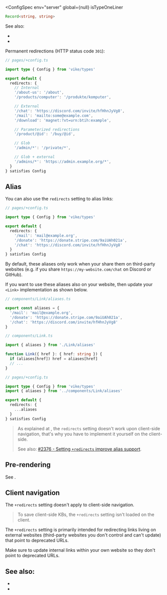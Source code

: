 
<ConfigSpec
  env="server"
  global={null}
  isTypeOneLiner
>
```ts ts-only
Record<string, string>
```
</ConfigSpec>

See also:

- <Link href="/redirect" noBreadcrumb={true} />
- <Link href="/render" noBreadcrumb={true} />

Permanent redirections (HTTP status code `301`):

```ts
// pages/+config.ts

import type { Config } from 'vike/types'

export default {
  redirects: {
    // Internal
    '/about-us': '/about',
    '/products/computer': '/produkte/komputer',

    // External
    '/chat': 'https://discord.com/invite/hfHhnJyVg8',
    '/mail': 'mailto:some@example.com',
    '/download': 'magnet:?xt=urn:btih:example',

    // Parameterized redirections
    '/product/@id': '/buy/@id',

    // Glob
    '/admin/*': '/private/*',

    // Glob + external
    '/admins/*': 'https://admin.example.org/*',
  }
} satisfies Config
```


## Alias

You can also use the `redirects` setting to alias links:

```ts
// pages/+config.ts

import type { Config } from 'vike/types'

export default {
  redirects: {
    '/mail': 'mail@example.org',
    '/donate': 'https://donate.stripe.com/9aiUAh021a',
    '/chat': 'https://discord.com/invite/hfHhnJyVg8'
  }
} satisfies Config
```

By default, these aliases only work when your share them on third-party websites (e.g. if you share `https://my-website.com/chat` on Discord or GitHub).

If you want to use these aliases also on your website, then update your `<Link>` implementation as shown below.

```ts
// components/Link/aliases.ts

export const aliases = {
  '/mail': 'mail@example.org',
  '/donate': 'https://donate.stripe.com/9aiUAh021a',
  '/chat': 'https://discord.com/invite/hfHhnJyVg8'
}
```

```ts
// components/Link.ts

import { aliases } from './Link/aliases'

function Link({ href }: { href: string }) {
  if (aliases[href]) href = aliases[href]
  // ...
}
```

```ts
// pages/+config.ts

import type { Config } from 'vike/types'
import { aliases } from '../components/Link/aliases'

export default {
  redirects: {
    ...aliases
  }
} satisfies Config
```

> As explained at <Link href="#client-navigation" />, the `redirects` setting doesn't work upon client-side navigation, that's why you have to implement it yourself on the client-side.
>
> See also: [#2376 - Setting `+redirects` improve alias support](https://github.com/vikejs/vike/issues/2376).


## Pre-rendering

See <Link href="/prerender#redirects" doNotInferSectionTitle />.


## Client navigation

The `+redirects` setting doesn't apply to <Link href="/client-routing">client-side navigation</Link>.

> To save client-side KBs, the `+redirects` setting isn't loaded on the client.

The `+redirects` setting is primarily intended for redirecting links living on external websites (third-party websites you don't control and can't update) that point to deprecated URLs.

Make sure to update internal links within your own website so they don't point to deprecated URLs.

## See also:

- <Link href="/redirect" />
- <Link href="/settings" />
